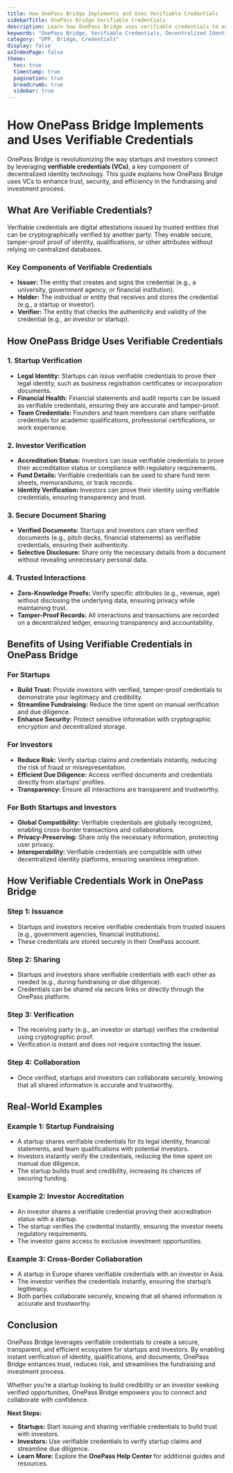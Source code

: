 ```yaml
---
title: How OnePass Bridge Implements and Uses Verifiable Credentials
sidebarTitle: OnePass Bridge Verifiable Credentials
description: Learn how OnePass Bridge uses verifiable credentials to enhance trust, security, and efficiency in the fundraising and investment process.
keywords: "OnePass Bridge, Verifiable Credentials, Decentralized Identity, Startup Funding, Investor Verification"
category: "OPP, Bridge, Credentials"
display: false
asIndexPage: false
theme:
  toc: true
  timestamp: true
  pagination: true
  breadcrumb: true
  sidebar: true
---
```


# How OnePass Bridge Implements and Uses Verifiable Credentials

OnePass Bridge is revolutionizing the way startups and investors connect by leveraging **verifiable credentials (VCs)**, a key component of decentralized identity technology. This guide explains how OnePass Bridge uses VCs to enhance trust, security, and efficiency in the fundraising and investment process.  

## What Are Verifiable Credentials?

Verifiable credentials are digital attestations issued by trusted entities that can be cryptographically verified by another party. They enable secure, tamper-proof proof of identity, qualifications, or other attributes without relying on centralized databases.  

### Key Components of Verifiable Credentials

- **Issuer:** The entity that creates and signs the credential (e.g., a university, government agency, or financial institution).  
- **Holder:** The individual or entity that receives and stores the credential (e.g., a startup or investor).  
- **Verifier:** The entity that checks the authenticity and validity of the credential (e.g., an investor or startup).  

## How OnePass Bridge Uses Verifiable Credentials

### 1. Startup Verification

- **Legal Identity:** Startups can issue verifiable credentials to prove their legal identity, such as business registration certificates or incorporation documents.  
- **Financial Health:** Financial statements and audit reports can be issued as verifiable credentials, ensuring they are accurate and tamper-proof.  
- **Team Credentials:** Founders and team members can share verifiable credentials for academic qualifications, professional certifications, or work experience.  

### 2. Investor Verification

- **Accreditation Status:** Investors can issue verifiable credentials to prove their accreditation status or compliance with regulatory requirements.  
- **Fund Details:** Verifiable credentials can be used to share fund term sheets, memorandums, or track records.  
- **Identity Verification:** Investors can prove their identity using verifiable credentials, ensuring transparency and trust.  

### 3. Secure Document Sharing

- **Verified Documents:** Startups and investors can share verified documents (e.g., pitch decks, financial statements) as verifiable credentials, ensuring their authenticity.  
- **Selective Disclosure:** Share only the necessary details from a document without revealing unnecessary personal data.  

### 4. Trusted Interactions

- **Zero-Knowledge Proofs:** Verify specific attributes (e.g., revenue, age) without disclosing the underlying data, ensuring privacy while maintaining trust.  
- **Tamper-Proof Records:** All interactions and transactions are recorded on a decentralized ledger, ensuring transparency and accountability.  

## Benefits of Using Verifiable Credentials in OnePass Bridge

### For Startups

- **Build Trust:** Provide investors with verified, tamper-proof credentials to demonstrate your legitimacy and credibility.  
- **Streamline Fundraising:** Reduce the time spent on manual verification and due diligence.  
- **Enhance Security:** Protect sensitive information with cryptographic encryption and decentralized storage.  

### For Investors

- **Reduce Risk:** Verify startup claims and credentials instantly, reducing the risk of fraud or misrepresentation.  
- **Efficient Due Diligence:** Access verified documents and credentials directly from startups’ profiles.  
- **Transparency:** Ensure all interactions are transparent and trustworthy.  

### For Both Startups and Investors

- **Global Compatibility:** Verifiable credentials are globally recognized, enabling cross-border transactions and collaborations.  
- **Privacy-Preserving:** Share only the necessary information, protecting user privacy.  
- **Interoperability:** Verifiable credentials are compatible with other decentralized identity platforms, ensuring seamless integration.  

## How Verifiable Credentials Work in OnePass Bridge

### Step 1: Issuance

- Startups and investors receive verifiable credentials from trusted issuers (e.g., government agencies, financial institutions).  
- These credentials are stored securely in their OnePass account.  

### Step 2: Sharing

- Startups and investors share verifiable credentials with each other as needed (e.g., during fundraising or due diligence).  
- Credentials can be shared via secure links or directly through the OnePass platform.  

### Step 3: Verification

- The receiving party (e.g., an investor or startup) verifies the credential using cryptographic proof.  
- Verification is instant and does not require contacting the issuer.  

### Step 4: Collaboration

- Once verified, startups and investors can collaborate securely, knowing that all shared information is accurate and trustworthy.  

## Real-World Examples

### Example 1: Startup Fundraising

- A startup shares verifiable credentials for its legal identity, financial statements, and team qualifications with potential investors.  
- Investors instantly verify the credentials, reducing the time spent on manual due diligence.  
- The startup builds trust and credibility, increasing its chances of securing funding.  

### Example 2: Investor Accreditation

- An investor shares a verifiable credential proving their accreditation status with a startup.  
- The startup verifies the credential instantly, ensuring the investor meets regulatory requirements.  
- The investor gains access to exclusive investment opportunities.  

### Example 3: Cross-Border Collaboration

- A startup in Europe shares verifiable credentials with an investor in Asia.  
- The investor verifies the credentials instantly, ensuring the startup’s legitimacy.  
- Both parties collaborate securely, knowing that all shared information is accurate and trustworthy.  

## Conclusion

OnePass Bridge leverages verifiable credentials to create a secure, transparent, and efficient ecosystem for startups and investors. By enabling instant verification of identity, qualifications, and documents, OnePass Bridge enhances trust, reduces risk, and streamlines the fundraising and investment process.  

Whether you’re a startup looking to build credibility or an investor seeking verified opportunities, OnePass Bridge empowers you to connect and collaborate with confidence.  

**Next Steps:**

- **Startups:** Start issuing and sharing verifiable credentials to build trust with investors.  
- **Investors:** Use verifiable credentials to verify startup claims and streamline due diligence.  
- **Learn More:** Explore the **OnePass Help Center** for additional guides and resources.
